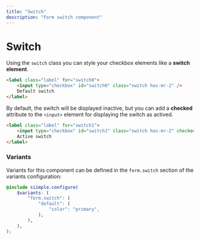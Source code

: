 ```yaml
---
title: "Switch"
description: "Form switch component"
---
```


# Switch

Using the `switch` class you can style your checkbox elements like a **switch element**. 

```html live=true
<label class="label" for="switch0">
    <input type="checkbox" id="switch0" class="switch has-mr-2" />
    Default switch
</label>
```

By default, the switch will be displayed inactive, but you can add a **checked** attribute to the `<input>` element for displaying the switch as actived.

```html live=true
<label class="label" for="switch1">
    <input type="checkbox" id="switch1" class="switch has-mr-2" checked />
    Active switch
</label>
```

### Variants

Variants for this component can be defined in the `form.switch` section of the variants configuration:

```scss
@include siimple.configure(
    $variants: (
        "form.switch": (
            "default": (
                "color": "primary",
            ),
        ),
    ),
);
```
